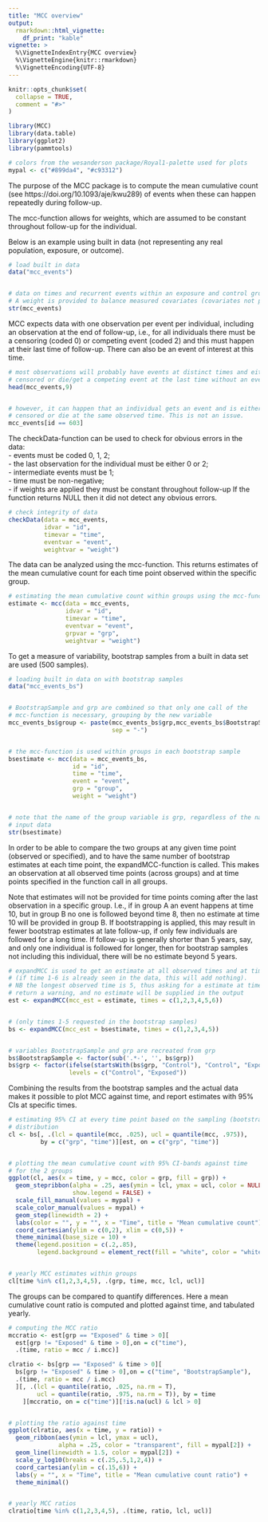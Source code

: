 ```yaml
---
title: "MCC overview"
output: 
  rmarkdown::html_vignette:
    df_print: "kable"
vignette: >
  %\VignetteIndexEntry{MCC overview}
  %\VignetteEngine{knitr::rmarkdown}
  %\VignetteEncoding{UTF-8}
---
```


```r
knitr::opts_chunk$set(
  collapse = TRUE,
  comment = "#>"
)
```

```r
library(MCC)
library(data.table)
library(ggplot2)
library(pammtools)

# colors from the wesanderson package/Royal1-palette used for plots
mypal <- c("#899da4", "#c93312")
```

The purpose of the MCC package is to compute the mean cumulative count (see https://doi.org/10.1093/aje/kwu289) of events when these can happen repeatedly during follow-up.

The mcc-function allows for weights, which are assumed to be constant throughout follow-up for the individual.

Below is an example using built in data (not representing any real population, exposure, or outcome).
```r

# load built in data
data("mcc_events")


# data on times and recurrent events within an exposure and control group.
# A weight is provided to balance measured covariates (covariates not provided)
str(mcc_events)
```

MCC expects data with one observation per event per individual, including an observation at the end of follow-up, i.e., for all individuals there must be a censoring (coded 0) or competing event (coded 2) and this must happen at their last time of follow-up. There can also be an event of interest at this time.
```r
# most observations will probably have events at distinct times and either be
# censored or die/get a competing event at the last time without an event there.
head(mcc_events,9)


# however, it can happen that an individual gets an event and is either
# censored or die at the same observed time. This is not an issue.
mcc_events[id == 603]
```

The checkData-function can be used to check for obvious errors in the data:  
 - events must be coded 0, 1, 2;  
 - the last observation for the individual must be either 0 or 2;  
 - intermediate events must be 1;  
 - time must be non-negative;  
 - if weights are applied they must be constant throughout follow-up
If the function returns NULL then it did not detect any obvious errors.
```r
# check integrity of data
checkData(data = mcc_events,
          idvar = "id",
          timevar = "time",
          eventvar = "event",
          weightvar = "weight")
```

The data can be analyzed using the mcc-function. This returns estimates of the mean cumulative count for each time point observed within the specific group.
```r
# estimating the mean cumulative count within groups using the mcc-function
estimate <- mcc(data = mcc_events,
                idvar = "id",
                timevar = "time",
                eventvar = "event",
                grpvar = "grp",
                weightvar = "weight")
```

To get a measure of variability, bootstrap samples from a built in data set are used (500 samples).
```r
# loading built in data on with bootstrap samples
data("mcc_events_bs")


# BootstrapSample and grp are combined so that only one call of the
# mcc-function is necessary, grouping by the new variable
mcc_events_bs$group <- paste(mcc_events_bs$grp,mcc_events_bs$BootstrapSample,
                             sep = "-")


# the mcc-function is used within groups in each bootstrap sample
bsestimate <- mcc(data = mcc_events_bs,
                  id = "id",
                  time = "time",
                  event = "event",
                  grp = "group",
                  weight = "weight")


# note that the name of the group variable is grp, regardless of the name in the
# input data
str(bsestimate)
```

In order to be able to compare the two groups at any given time point (observed or specified), and to have the same number of bootstrap estimates at each time point, the expandMCC-function is called. This makes an observation at all observed time points (across groups) and at time points specified in the function call in all groups.

Note that estimates will not be provided for time points coming after the last observation in a specific group. I.e., if in group A an event happens at time 10, but in group B no one is followed beyond time 8, then no estimate at time 10 will be provided in group B.
If bootstrapping is applied, this may result in fewer bootstrap estimates at late follow-up, if only few individuals are followed for a long time. If follow-up is generally shorter than 5 years, say, and only one individual is followed for longer, then for bootstrap samples not including this individual, there will be no estimate beyond 5 years.
```r
# expandMCC is used to get an estimate at all observed times and at time 1-6
# (if time 1-6 is already seen in the data, this will add nothing).
# NB the longest observed time is 5, thus asking for a estimate at time 6 will
# return a warning, and no estimate will be supplied in the output
est <- expandMCC(mcc_est = estimate, times = c(1,2,3,4,5,6))


# (only times 1-5 requested in the bootstrap samples)
bs <- expandMCC(mcc_est = bsestimate, times = c(1,2,3,4,5))


# variables BootstrapSample and grp are recreated from grp
bs$BootstrapSample <- factor(sub('.*-', '', bs$grp))
bs$grp <- factor(ifelse(startsWith(bs$grp, "Control"), "Control", "Exposed"),
                 levels = c("Control", "Exposed"))
```

Combining the results from the bootstrap samples and the actual data makes it possible to plot MCC against time, and report estimates with 95% CIs at specific times.
```r
# estimating 95% CI at every time point based on the sampling (bootstrap)
# distribution
cl <- bs[, .(lcl = quantile(mcc, .025), ucl = quantile(mcc, .975)),
         by = c("grp", "time")][est, on = c("grp", "time")]


# plotting the mean cumulative count with 95% CI-bands against time
# for the 2 groups
ggplot(cl, aes(x = time, y = mcc, color = grp, fill = grp)) +
  geom_stepribbon(alpha = .25, aes(ymin = lcl, ymax = ucl, color = NULL),
                  show.legend = FALSE) +
  scale_fill_manual(values = mypal) +
  scale_color_manual(values = mypal) +
  geom_step(linewidth = 2) +
  labs(color = "", y = "", x = "Time", title = "Mean cumulative count") +
  coord_cartesian(ylim = c(0,2), xlim = c(0,5)) +
  theme_minimal(base_size = 10) +
  theme(legend.position = c(.2,.85),
        legend.background = element_rect(fill = "white", color = "white"))


# yearly MCC estimates within groups
cl[time %in% c(1,2,3,4,5), .(grp, time, mcc, lcl, ucl)]
```

The groups can be compared to quantify differences. Here a mean cumulative count ratio is computed and plotted against time, and tabulated yearly.
```r
# computing the MCC ratio
mccratio <- est[grp == "Exposed" & time > 0][
  est[grp != "Exposed" & time > 0],on = c("time"),
  .(time, ratio = mcc / i.mcc)]

clratio <- bs[grp == "Exposed" & time > 0][
  bs[grp != "Exposed" & time > 0],on = c("time", "BootstrapSample"),
  .(time, ratio = mcc / i.mcc)
  ][, .(lcl = quantile(ratio, .025, na.rm = T),
        ucl = quantile(ratio, .975, na.rm = T)), by = time
    ][mccratio, on = c("time")][!is.na(ucl) & lcl > 0]


# plotting the ratio against time
ggplot(clratio, aes(x = time, y = ratio)) +
  geom_ribbon(aes(ymin = lcl, ymax = ucl),
              alpha = .25, color = "transparent", fill = mypal[2]) +
  geom_line(linewidth = 1.5, color = mypal[2]) +
  scale_y_log10(breaks = c(.25,.5,1,2,4)) +
  coord_cartesian(ylim = c(.15,6)) +
  labs(y = "", x = "Time", title = "Mean cumulative count ratio") +
  theme_minimal()


# yearly MCC ratios
clratio[time %in% c(1,2,3,4,5), .(time, ratio, lcl, ucl)]
```
